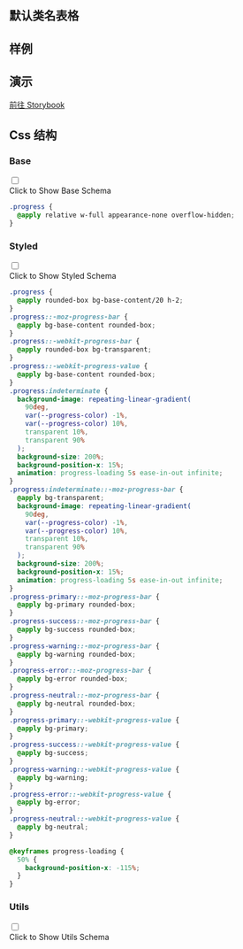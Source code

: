 

## 默认类名表格
  
<CssTable name="progress" />
  
## 样例
  
<Demo></Demo>

## 演示
  
[前往 Storybook](https://story.ui.icebreaker.top/?path=/docs/feedback-progress--docs)
  
## Css 结构


### Base

<div className="collapse">
<input type="checkbox" /> 
<div class="collapse-title px-0">
<span class="btn">Click to Show Base Schema</span>
</div>
<div class="collapse-content"> 

```css
.progress {
  @apply relative w-full appearance-none overflow-hidden;
}

```

</div>
</div>



### Styled

<div className="collapse">
<input type="checkbox" /> 
<div class="collapse-title px-0">
<span class="btn">Click to Show Styled Schema</span>
</div>
<div class="collapse-content"> 

```css
.progress {
  @apply rounded-box bg-base-content/20 h-2;
}
.progress::-moz-progress-bar {
  @apply bg-base-content rounded-box;
}
.progress::-webkit-progress-bar {
  @apply rounded-box bg-transparent;
}
.progress::-webkit-progress-value {
  @apply bg-base-content rounded-box;
}
.progress:indeterminate {
  background-image: repeating-linear-gradient(
    90deg,
    var(--progress-color) -1%,
    var(--progress-color) 10%,
    transparent 10%,
    transparent 90%
  );
  background-size: 200%;
  background-position-x: 15%;
  animation: progress-loading 5s ease-in-out infinite;
}
.progress:indeterminate::-moz-progress-bar {
  @apply bg-transparent;
  background-image: repeating-linear-gradient(
    90deg,
    var(--progress-color) -1%,
    var(--progress-color) 10%,
    transparent 10%,
    transparent 90%
  );
  background-size: 200%;
  background-position-x: 15%;
  animation: progress-loading 5s ease-in-out infinite;
}
.progress-primary::-moz-progress-bar {
  @apply bg-primary rounded-box;
}
.progress-success::-moz-progress-bar {
  @apply bg-success rounded-box;
}
.progress-warning::-moz-progress-bar {
  @apply bg-warning rounded-box;
}
.progress-error::-moz-progress-bar {
  @apply bg-error rounded-box;
}
.progress-neutral::-moz-progress-bar {
  @apply bg-neutral rounded-box;
}
.progress-primary::-webkit-progress-value {
  @apply bg-primary;
}
.progress-success::-webkit-progress-value {
  @apply bg-success;
}
.progress-warning::-webkit-progress-value {
  @apply bg-warning;
}
.progress-error::-webkit-progress-value {
  @apply bg-error;
}
.progress-neutral::-webkit-progress-value {
  @apply bg-neutral;
}

@keyframes progress-loading {
  50% {
    background-position-x: -115%;
  }
}

```

</div>
</div>



### Utils

<div className="collapse">
<input type="checkbox" /> 
<div class="collapse-title px-0">
<span class="btn">Click to Show Utils Schema</span>
</div>
<div class="collapse-content"> 

```css

```

</div>
</div>



